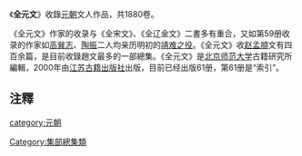 《'''全元文'''》收錄[[元朝|元朝]]文人作品，共1880卷。

《全元文》作家的收录与《全宋文》、《全辽金文》二書多有重合，又如第59册收录的作家如[[高巽志|高巽志]]、[[陶振|陶振]]二人均亲历明初的[[靖难之役|靖难之役]]。《全元文》收[[赵孟頫|赵孟頫]]文有四百余篇，是目前收錄趙文最多的一部總集。《全元文》是[[北京师范大学|北京师范大学]]古籍研究所編輯，2000年由[[江苏古籍出版社|江苏古籍出版社]]出版，目前已经出版61册，第61册是“索引”。

== 注釋 ==
{{reflist}}
[[category:元朝|category:元朝]]
[[Category:集部總集類|Category:集部總集類]]